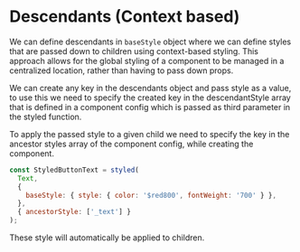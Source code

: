 
<Meta title="api/Descendants Styles" />


# Descendants (Context based)

We can define descendants in `baseStyle` object where we can define styles that are passed down to children using context-based styling. This approach allows for the global styling of a component to be managed in a centralized location, rather than having to pass down props.

We can create any key in the descendants object and pass style as a value, to use this we need to specify the created key in the descendantStyle array that is defined in a component config which is passed as third parameter in the styled function.

<AppProvider>
  <CodeBlock
    code={`const StyledButton = styled(
  Pressable,
  {
    baseStyle: {
      style: {
        bg: '$primary600',
        px: '$6',
        py: '$4',
      },
      descendants: {
        _text: {
          style: {
            color: '$white',
          },
        },
      },
    },
  },
  {
    descendantStyle: ['_text'],
  }
);`}
  />
</AppProvider>

To apply the passed style to a given child we need to specify the key in the ancestor styles array of the component config, while creating the component.

```jsx
const StyledButtonText = styled(
  Text,
  {
    baseStyle: { style: { color: '$red800', fontWeight: '700' } },
  },
  { ancestorStyle: ['_text'] }
);
```

These style will automatically be applied to children.
